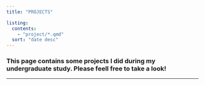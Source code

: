 ```yaml
---
title: "PROJECTS"

listing: 
  contents: 
    - "project/*.qmd"
  sort: "date desc"
---
```


### This page contains some projects I did during my undergraduate study. Please feell free to take a look!

---------------------------
